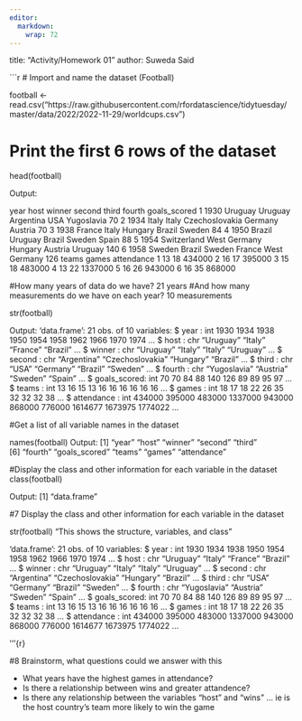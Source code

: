 ```yaml
---
editor: 
  markdown: 
    wrap: 72
---
```


title: "Activity/Homework 01"
author: Suweda Said

```r
# Import and name the dataset (Football)

football <-
read.csv("https://raw.githubusercontent.com/rfordatascience/tidytuesday/master/data/2022/2022-11-29/worldcups.csv")


# Print the first 6 rows of the dataset

head(football)

Output:
 
  year        host       winner         second   third       fourth goals_scored
1 1930     Uruguay      Uruguay      Argentina     USA   Yugoslavia           70
2 1934       Italy        Italy Czechoslovakia Germany      Austria           70
3 1938      France        Italy        Hungary  Brazil       Sweden           84
4 1950      Brazil      Uruguay         Brazil  Sweden        Spain           88
5 1954 Switzerland West Germany        Hungary Austria      Uruguay          140
6 1958      Sweden       Brazil         Sweden  France West Germany          126
  teams games attendance
1    13    18     434000
2    16    17     395000
3    15    18     483000
4    13    22    1337000
5    16    26     943000
6    16    35     868000

#How many years of data do we have? 21 years 
#And how many measurements do we have on each year? 10 measurements

str(football)

Output:
'data.frame':	21 obs. of  10 variables:
 $ year        : int  1930 1934 1938 1950 1954 1958 1962 1966 1970 1974 ...
 $ host        : chr  "Uruguay" "Italy" "France" "Brazil" ...
 $ winner      : chr  "Uruguay" "Italy" "Italy" "Uruguay" ...
 $ second      : chr  "Argentina" "Czechoslovakia" "Hungary" "Brazil" ...
 $ third       : chr  "USA" "Germany" "Brazil" "Sweden" ...
 $ fourth      : chr  "Yugoslavia" "Austria" "Sweden" "Spain" ...
 $ goals_scored: int  70 70 84 88 140 126 89 89 95 97 ...
 $ teams       : int  13 16 15 13 16 16 16 16 16 16 ...
 $ games       : int  18 17 18 22 26 35 32 32 32 38 ...
 $ attendance  : int  434000 395000 483000 1337000 943000 868000 776000 1614677 1673975 1774022 ...


#Get a list of all variable names in the dataset

names(football)
Output:
 [1] "year"         "host"         "winner"       "second"       "third"       
 [6] "fourth"       "goals_scored" "teams"        "games"        "attendance"

#Display the class and other information for each variable in the dataset
class(football)

Output:
[1] "data.frame"


#7 Display the class and other information for each variable in the dataset

str(football)
"This shows the structure, variables, and class"

'data.frame': 21 obs. of 10 variables: \$ year : int 1930 1934 1938 1950
1954 1958 1962 1966 1970 1974 ... \$ host : chr "Uruguay" "Italy"
"France" "Brazil" ... \$ winner : chr "Uruguay" "Italy" "Italy"
"Uruguay" ... \$ second : chr "Argentina" "Czechoslovakia" "Hungary"
"Brazil" ... \$ third : chr "USA" "Germany" "Brazil" "Sweden" ... \$
fourth : chr "Yugoslavia" "Austria" "Sweden" "Spain" ... \$
goals_scored: int 70 70 84 88 140 126 89 89 95 97 ... \$ teams : int 13
16 15 13 16 16 16 16 16 16 ... \$ games : int 18 17 18 22 26 35 32 32 32
38 ... \$ attendance : int 434000 395000 483000 1337000 943000 868000
776000 1614677 1673975 1774022 ...

'''{r}

#8 Brainstorm, what questions could we answer with this

- What years have the highest games in attendance?
- Is there a relationship between wins and greater attandence? 
- Is there any relationship between the variables "host" and "wins" ... ie is the host country's team more likely to win the game
